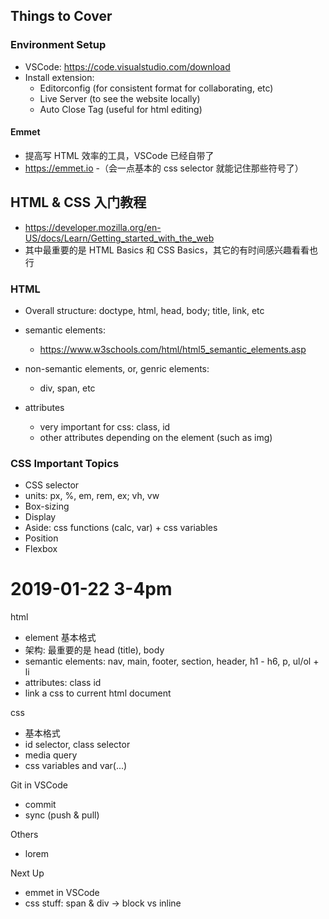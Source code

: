 ## Things to Cover

### Environment Setup
- VSCode: https://code.visualstudio.com/download
- Install extension:
  - Editorconfig (for consistent format for collaborating, etc)
  - Live Server (to see the website locally)
  - Auto Close Tag (useful for html editing)

<!--
- Useful shortcuts in VSCode
  - `command P` go to file
  - `command shift P` run command
  - `command B` show/hide side bar
-->

#### Emmet
  - 提高写 HTML 效率的工具，VSCode 已经自带了
  - https://emmet.io
  -（会一点基本的 css selector 就能记住那些符号了）

## HTML & CSS 入门教程
  - https://developer.mozilla.org/en-US/docs/Learn/Getting_started_with_the_web
  - 其中最重要的是 HTML Basics 和 CSS Basics，其它的有时间感兴趣看看也行

### HTML
- Overall structure: doctype, html, head, body; title, link, etc
- semantic elements:
  - https://www.w3schools.com/html/html5_semantic_elements.asp
- non-semantic elements, or, genric elements:
  - div, span, etc

- attributes
  - very important for css: class, id
  - other attributes depending on the element (such as img)

### CSS Important Topics
- CSS selector
- units: px, %, em, rem, ex; vh, vw
- Box-sizing
- Display
- Aside: css functions (calc, var) + css variables
- Position
- Flexbox


# 2019-01-22 3-4pm

html
- element 基本格式
- 架构: 最重要的是 head (title), body
- semantic elements: nav, main, footer, section, header, h1 - h6, p, ul/ol + li
- attributes: class id
- link a css to current html document

css
- 基本格式
- id selector, class selector
- media query
- css variables and var(...)

Git in VSCode
- commit
- sync (push & pull)

Others
- lorem

Next Up
- emmet in VSCode
- css stuff: span & div -> block vs inline
